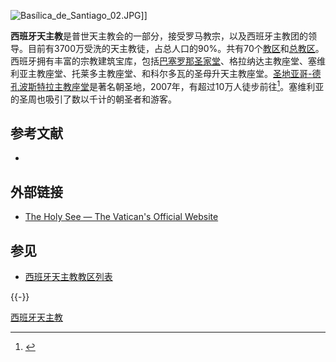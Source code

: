 [[File:Basílica_de_Santiago_02.JPG|thumb]]]]

'''西班牙天主教'''是普世天主教会的一部分，接受罗马教宗，以及西班牙主教团的领导。目前有3700万受洗的天主教徒，占总人口的90%。共有70个[[教区|教区]]和[[总教区|总教区]]。西班牙拥有丰富的宗教建筑宝库，包括[[巴塞罗那|巴塞罗那]][[圣家堂|圣家堂]]、格拉纳达主教座堂、塞维利亚主教座堂、托莱多主教座堂、和科尔多瓦的圣母升天主教座堂。[[圣地亚哥-德孔波斯特拉主教座堂|圣地亚哥-德孔波斯特拉主教座堂]]是著名朝圣地，2007年，有超过10万人徒步前往<ref>{{Cite web |url=http://www.telegraph.co.uk/opinion/main.jhtml?xml=/opinion/2008/06/07/do0706.xml |first=Christopher |last=Howse |title=Blisterless on the road to Santiago |publisher=''The Telegraph,'' |date=2008-06-07 |accessdate=2008-08-07 |archive-date=2008-06-14 |archive-url=https://web.archive.org/web/20080614035043/http://www.telegraph.co.uk/opinion/main.jhtml?xml=%2Fopinion%2F2008%2F06%2F07%2Fdo0706.xml |dead-url=no }}</ref>。塞维利亚的圣周也吸引了数以千计的朝圣者和游客。

==参考文献==
<div class="references-small">
<references />
*{{Cite web |url=http://www.cis.es/cis/opencms/-Archivos/Marginales/2600_2619/2610/Cru261000EDAD.html |title=Survey |publisher=Sociological Research Center - [[Madrid|Madrid]], Spain |accessdate=2008-08-07 |archive-date=2016-03-03 |archive-url=https://web.archive.org/web/20160303175653/http://www.cis.es/cis/opencms/-Archivos/Marginales/2600_2619/2610/Cru261000EDAD.html |dead-url=no }} {{es icon}}
</div>

==外部链接==
*[http://www.vatican.va/ The Holy See — The Vatican's Official Website]{{WebCite|url=https://www.webcitation.org/6F64Gl3f9?url=http://www.vatican.va/ |date=20130313211926 |dateformat=iso }}

==参见==
*[[西班牙天主教教区列表|西班牙天主教教区列表]]

{{-}}
{{西班牙天主教教區}}
{{欧洲各国天主教}}

[[Category:西班牙天主教|]]